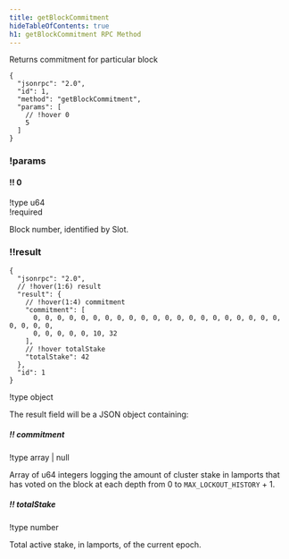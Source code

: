 ```yaml
---
title: getBlockCommitment
hideTableOfContents: true
h1: getBlockCommitment RPC Method
---
```


Returns commitment for particular block

<HTTPMethod>

```jsonc !!request
{
  "jsonrpc": "2.0",
  "id": 1,
  "method": "getBlockCommitment",
  "params": [
    // !hover 0
    5
  ]
}
```

### !params

#### !! 0

!type u64  
!required

Block number, identified by Slot.

### !!result

```jsonc !response
{
  "jsonrpc": "2.0",
  // !hover(1:6) result
  "result": {
    // !hover(1:4) commitment
    "commitment": [
      0, 0, 0, 0, 0, 0, 0, 0, 0, 0, 0, 0, 0, 0, 0, 0, 0, 0, 0, 0, 0, 0, 0, 0, 0,
      0, 0, 0, 0, 0, 10, 32
    ],
    // !hover totalStake
    "totalStake": 42
  },
  "id": 1
}
```

!type object

The result field will be a JSON object containing:

##### !! commitment

!type array | null

Array of u64 integers logging the amount of cluster stake in lamports that has
voted on the block at each depth from 0 to `MAX_LOCKOUT_HISTORY` + 1.

##### !! totalStake

!type number

Total active stake, in lamports, of the current epoch.

</HTTPMethod>
